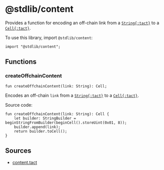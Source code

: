 # @stdlib/content

Provides a function for encoding an off-chain link from a [`String{:tact}`][p] to a [`Cell{:tact}`][p].

To use this library, import `@stdlib/content`:

```tact
import "@stdlib/content";
```

## Functions

### createOffchainContent

```tact
fun createOffchainContent(link: String): Cell;
```

Encodes an off-chain `link` from a [`String{:tact}`][p] to a [`Cell{:tact}`][p].

Source code:

```tact
fun createOffchainContent(link: String): Cell {
    let builder: StringBuilder = beginStringFromBuilder(beginCell().storeUint(0x01, 8));
    builder.append(link);
    return builder.toCell();
}
```

## Sources

* [content.tact](https://github.com/tact-lang/tact/blob/61541b7783098e1af669faccd7d2334c10981c72/stdlib/libs/content.tact)

[p]: /book/types#primitive-types

